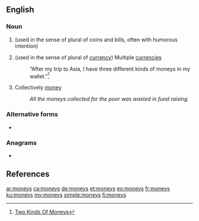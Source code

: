 ==English==

===Noun===
{{head|en|noun plural form}}

# {{plural of|money|lang=en}} (used in the sense of plural of coins and bills, often with humorous intention)
# {{plural of|money|lang=en}} (used in the sense of plural of [[currency]]) Multiple [[currencies]]
#: “After my trip to Asia, I have three different kinds of moneys in my wallet.”<ref>[http://twokindsofmoneys.blogspot.com/2009/06/moneys-vs-monies.html Two Kinds Of Moneys]</ref>
# Collectively [[money]]
#: ''All the moneys collected for the poor was wasted in fund raising.''

===Alternative forms===
* {{l|en|monies}}

===Anagrams===
* {{l|en|Symone}}

==References==
<references />

[[ar:moneys]]
[[ca:moneys]]
[[de:moneys]]
[[et:moneys]]
[[eo:moneys]]
[[fr:moneys]]
[[ku:moneys]]
[[my:moneys]]
[[simple:moneys]]
[[fi:moneys]]
